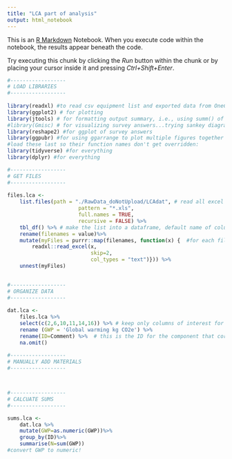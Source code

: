 ```yaml
---
title: "LCA part of analysis"
output: html_notebook
---
```


This is an [R Markdown](http://rmarkdown.rstudio.com) Notebook. When you execute code within the notebook, the results appear beneath the code. 

Try executing this chunk by clicking the *Run* button within the chunk or by placing your cursor inside it and pressing *Ctrl+Shift+Enter*. 

```r
#------------------
# LOAD LIBRARIES
#------------------
 
library(readxl) #to read csv equipment list and exported data from OneClick
library(ggplot2) # for plotting
library(jtools) # for formatting output summary, i.e., using summ() of models
#library(Gmisc) # for visualizing survey answers...trying sankey diagrams
library(reshape2) #for ggplot of survey answers
library(ggpubr) #for using ggarrange to plot multiple figures together 
#load these last so their function names don't get overridden:
library(tidyverse) #for everything 
library(dplyr) #for everything 
```


```r
#------------------
# GET FILES
#------------------
 
files.lca <- 
    list.files(path = "./RawData_doNotUpload/LCAdat", # read all excel fileNAMES from the folder
                       pattern = "*.xls",
                       full.names = TRUE,
                       recursive = FALSE) %>% 
    tbl_df() %>% # make the list into a dataframe, default name of column is "value"
    rename(filenames = value)%>%
    mutate(myFiles = purrr::map(filenames, function(x) {  #for each filename, read in the file (gets nested)
        readxl::read_excel(x,
                           skip=2,
                           col_types = "text")})) %>% 
    unnest(myFiles) 
 

#------------------
# ORGANIZE DATA
#------------------ 
 
dat.lca <-
    files.lca %>%
    select(c(2,6,10,11,14,16)) %>% # keep only columns of interest for this analysis
    rename (GWP = 'Global warming kg CO2e') %>%  
    rename(ID=Comment) %>%  # this is the ID for the component that corresponds with spreadsheet naming convention
    na.omit()
  
#------------------
# MANUALLY ADD MATERIALS
#------------------ 



#------------------
# CALCUATE SUMS
#------------------ 

sums.lca <-
    dat.lca %>%
    mutate(GWP=as.numeric(GWP))%>%
    group_by(ID)%>%
    summarise(N=sum(GWP))
#convert GWP to numeric!

    
    
```

